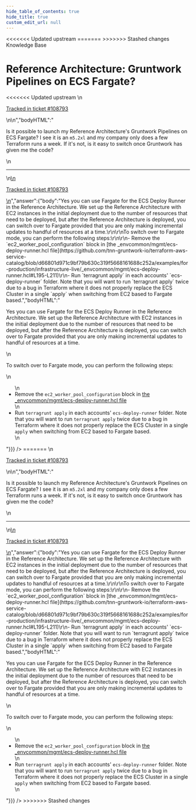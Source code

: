 ```yaml
---
hide_table_of_contents: true
hide_title: true
custom_edit_url: null
---
```



<head>
<<<<<<< Updated upstream
  <link rel="canonical" href="https://github.com/tnn-gruntwork-io/knowledge-base/discussions/475" />
=======
  <link rel="canonical" href="https://github.com/tnn-gruntwork-io/knowledge-base/discussions/475" />
>>>>>>> Stashed changes
</head>

<CenterLayout>
<span className="searchCategory">Knowledge Base</span>
<h1>Reference Architecture: Gruntwork Pipelines on ECS Fargate?</h1>
<<<<<<< Updated upstream
<GitHub discussion={{"id":"D_kwDOF8slf84AP1fD","number":475,"author":{"login":"iangrunt"},"title":"Reference Architecture: Gruntwork Pipelines on ECS Fargate?","body":"\nIs it possible to launch my Reference Architecture's Gruntwork Pipelines on ECS Fargate? I see it is an `m5.2xl` and my company only does a few Terraform runs a week. If it's not, is it easy to switch once Gruntwork has given me the code?\n\n---\n\n<ins datetime=\"2022-06-16T18:27:06Z\">\n  <p><a href=\"https://support.gruntwork.io/hc/requests/108793\">Tracked in ticket #108793</a></p>\n</ins>\n","bodyHTML":"<p dir=\"auto\">Is it possible to launch my Reference Architecture's Gruntwork Pipelines on ECS Fargate? I see it is an <code class=\"notranslate\">m5.2xl</code> and my company only does a few Terraform runs a week. If it's not, is it easy to switch once Gruntwork has given me the code?</p>\n<hr>\n<ins datetime=\"2022-06-16T18:27:06Z\">\n  <p dir=\"auto\"><a href=\"https://support.gruntwork.io/hc/requests/108793\" rel=\"nofollow\">Tracked in ticket #108793</a></p>\n</ins>","answer":{"body":"Yes you can use Fargate for the ECS Deploy Runner in the Reference Architecture. We set up the Reference Architecture with EC2 instances in the initial deployment due to the number of resources that need to be deployed, but after the Reference Architecture is deployed, you can switch over to Fargate provided that you are only making incremental updates to handful of resources at a time.\r\n\r\nTo switch over to Fargate mode, you can perform the following steps:\r\n\r\n- Remove the `ec2_worker_pool_configuration` block in [the _envcommon/mgmt/ecs-deploy-runner.hcl file](https://github.com/tnn-gruntwork-io/terraform-aws-service-catalog/blob/d66801d971c9bf79b630c319f5668161688c252a/examples/for-production/infrastructure-live/_envcommon/mgmt/ecs-deploy-runner.hcl#L195-L211)\r\n- Run `terragrunt apply` in each accounts' `ecs-deploy-runner` folder. Note that you will want to run `terragrunt apply` twice due to a bug in Terraform where it does not properly replace the ECS Cluster in a single `apply` when switching from EC2 based to Fargate based.","bodyHTML":"<p dir=\"auto\">Yes you can use Fargate for the ECS Deploy Runner in the Reference Architecture. We set up the Reference Architecture with EC2 instances in the initial deployment due to the number of resources that need to be deployed, but after the Reference Architecture is deployed, you can switch over to Fargate provided that you are only making incremental updates to handful of resources at a time.</p>\n<p dir=\"auto\">To switch over to Fargate mode, you can perform the following steps:</p>\n<ul dir=\"auto\">\n<li>Remove the <code class=\"notranslate\">ec2_worker_pool_configuration</code> block in <a href=\"https://github.com/tnn-gruntwork-io/terraform-aws-service-catalog/blob/d66801d971c9bf79b630c319f5668161688c252a/examples/for-production/infrastructure-live/_envcommon/mgmt/ecs-deploy-runner.hcl#L195-L211\">the _envcommon/mgmt/ecs-deploy-runner.hcl file</a></li>\n<li>Run <code class=\"notranslate\">terragrunt apply</code> in each accounts' <code class=\"notranslate\">ecs-deploy-runner</code> folder. Note that you will want to run <code class=\"notranslate\">terragrunt apply</code> twice due to a bug in Terraform where it does not properly replace the ECS Cluster in a single <code class=\"notranslate\">apply</code> when switching from EC2 based to Fargate based.</li>\n</ul>"}}} />
=======
<GitHub discussion={{"id":"D_kwDOF8slf84AP1fD","number":475,"author":{"login":"iangrunt"},"title":"Reference Architecture: Gruntwork Pipelines on ECS Fargate?","body":"\nIs it possible to launch my Reference Architecture's Gruntwork Pipelines on ECS Fargate? I see it is an `m5.2xl` and my company only does a few Terraform runs a week. If it's not, is it easy to switch once Gruntwork has given me the code?\n\n---\n\n<ins datetime=\"2022-06-16T18:27:06Z\">\n  <p><a href=\"https://support.gruntwork.io/hc/requests/108793\">Tracked in ticket #108793</a></p>\n</ins>\n","bodyHTML":"<p dir=\"auto\">Is it possible to launch my Reference Architecture's Gruntwork Pipelines on ECS Fargate? I see it is an <code class=\"notranslate\">m5.2xl</code> and my company only does a few Terraform runs a week. If it's not, is it easy to switch once Gruntwork has given me the code?</p>\n<hr>\n<ins datetime=\"2022-06-16T18:27:06Z\">\n  <p dir=\"auto\"><a href=\"https://support.gruntwork.io/hc/requests/108793\" rel=\"nofollow\">Tracked in ticket #108793</a></p>\n</ins>","answer":{"body":"Yes you can use Fargate for the ECS Deploy Runner in the Reference Architecture. We set up the Reference Architecture with EC2 instances in the initial deployment due to the number of resources that need to be deployed, but after the Reference Architecture is deployed, you can switch over to Fargate provided that you are only making incremental updates to handful of resources at a time.\r\n\r\nTo switch over to Fargate mode, you can perform the following steps:\r\n\r\n- Remove the `ec2_worker_pool_configuration` block in [the _envcommon/mgmt/ecs-deploy-runner.hcl file](https://github.com/tnn-gruntwork-io/terraform-aws-service-catalog/blob/d66801d971c9bf79b630c319f5668161688c252a/examples/for-production/infrastructure-live/_envcommon/mgmt/ecs-deploy-runner.hcl#L195-L211)\r\n- Run `terragrunt apply` in each accounts' `ecs-deploy-runner` folder. Note that you will want to run `terragrunt apply` twice due to a bug in Terraform where it does not properly replace the ECS Cluster in a single `apply` when switching from EC2 based to Fargate based.","bodyHTML":"<p dir=\"auto\">Yes you can use Fargate for the ECS Deploy Runner in the Reference Architecture. We set up the Reference Architecture with EC2 instances in the initial deployment due to the number of resources that need to be deployed, but after the Reference Architecture is deployed, you can switch over to Fargate provided that you are only making incremental updates to handful of resources at a time.</p>\n<p dir=\"auto\">To switch over to Fargate mode, you can perform the following steps:</p>\n<ul dir=\"auto\">\n<li>Remove the <code class=\"notranslate\">ec2_worker_pool_configuration</code> block in <a href=\"https://github.com/tnn-gruntwork-io/terraform-aws-service-catalog/blob/d66801d971c9bf79b630c319f5668161688c252a/examples/for-production/infrastructure-live/_envcommon/mgmt/ecs-deploy-runner.hcl#L195-L211\">the _envcommon/mgmt/ecs-deploy-runner.hcl file</a></li>\n<li>Run <code class=\"notranslate\">terragrunt apply</code> in each accounts' <code class=\"notranslate\">ecs-deploy-runner</code> folder. Note that you will want to run <code class=\"notranslate\">terragrunt apply</code> twice due to a bug in Terraform where it does not properly replace the ECS Cluster in a single <code class=\"notranslate\">apply</code> when switching from EC2 based to Fargate based.</li>\n</ul>"}}} />
>>>>>>> Stashed changes

</CenterLayout>
  

<!-- ##DOCS-SOURCER-START
{
  "sourcePlugin": "github-discussions",
  "hash": "13547975a20f31f17fde4d9e399bd2db"
}
##DOCS-SOURCER-END -->
